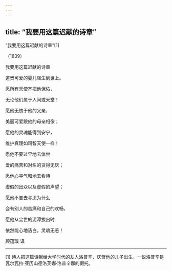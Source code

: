 ```yaml
---
---
---
```

title: “我要用这篇迟献的诗章”
---



“我要用这篇迟献的诗章”[1]


（1839）

我要用这篇迟献的诗章

道贺可爱的婴儿降生到世上。

愿所有天使齐把他保佑，

无论他们属于人间或天堂！

愿他无愧于他的父亲，

美丽可爱跟他的母亲相像；

愿他的灵魂能得到安宁，

维护真理如司智天使一样！

愿他不要过早地去体尝

爱的痛苦和对名的贪得无厌；

愿他心平气和地去看待

虚假的出众以及虚假的声望；

愿他不要去寻思为什么

会有别人的苦痛和自己的欢畅，

愿他从尘世的泥潭拔出时

依然能心地洁白，灵魂无恙！

顾蕴璞 译



* * *



[1] 诗人把这篇诗献给大学时代的友人洛普辛，庆贺他的儿子出生。一说洛普辛是瓦尔瓦拉·亚历山德洛芙娜·洛普辛娜的假托。